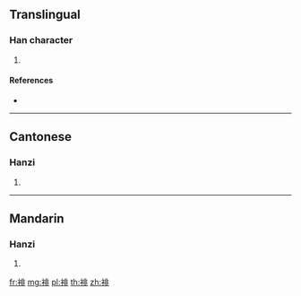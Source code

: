{{character info/new}}
==Translingual==

===Han character===
{{Han char|rn=145|rad=衣|as=08|sn=14|four=31211|canj=LLMY}}

# {{defn|Han|sort=衣08}}

====References====
* {{Han ref|kx=1119.030|dkj=34364|dj=1585.220|hdz=53098.020|uh=88F6|ud=35062|bh=E3FD|bd=58365}}

----

==Cantonese==

===Hanzi===
{{yue-hanzi|jyut=|y=fei1}}

# {{defn|lang=yue|sort=衣08}}

----

==Mandarin==

===Hanzi===
{{cmn-hanzi|pin=[[fēi]] ([[fei1]])|wg=fei<sup>1</sup>}}

# {{defn|lang=cmn|sort=衣08}}

[[fr:裶]]
[[mg:裶]]
[[pl:裶]]
[[th:裶]]
[[zh:裶]]